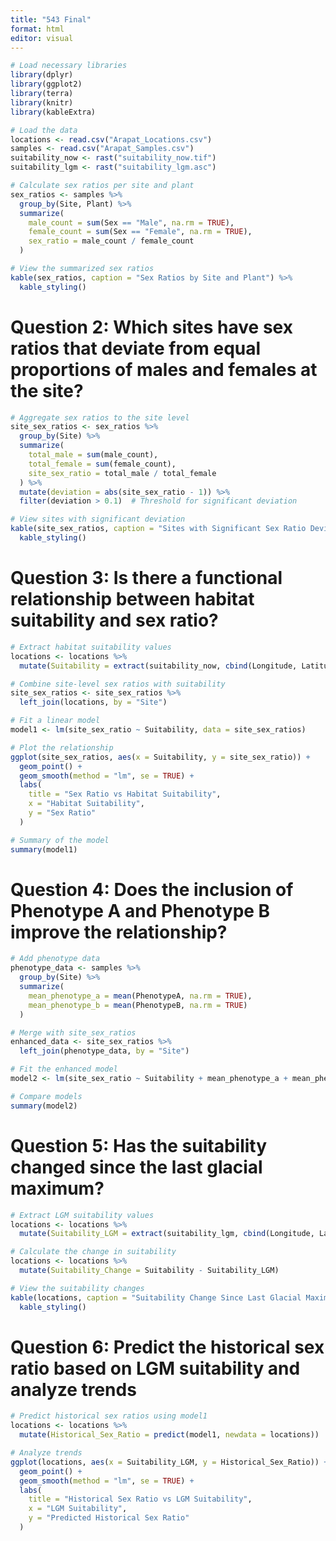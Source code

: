 ```yaml
---
title: "543 Final"
format: html
editor: visual
---
```


```r
# Load necessary libraries
library(dplyr)
library(ggplot2)
library(terra)
library(knitr)
library(kableExtra)

# Load the data
locations <- read.csv("Arapat_Locations.csv")
samples <- read.csv("Arapat_Samples.csv")
suitability_now <- rast("suitability_now.tif")
suitability_lgm <- rast("suitability_lgm.asc")

# Calculate sex ratios per site and plant
sex_ratios <- samples %>%
  group_by(Site, Plant) %>%
  summarize(
    male_count = sum(Sex == "Male", na.rm = TRUE),
    female_count = sum(Sex == "Female", na.rm = TRUE),
    sex_ratio = male_count / female_count
  )

# View the summarized sex ratios
kable(sex_ratios, caption = "Sex Ratios by Site and Plant") %>%
  kable_styling()
```

# Question 2: Which sites have sex ratios that deviate from equal proportions of males and females at the site?
```r
# Aggregate sex ratios to the site level
site_sex_ratios <- sex_ratios %>%
  group_by(Site) %>%
  summarize(
    total_male = sum(male_count),
    total_female = sum(female_count),
    site_sex_ratio = total_male / total_female
  ) %>%
  mutate(deviation = abs(site_sex_ratio - 1)) %>%
  filter(deviation > 0.1)  # Threshold for significant deviation

# View sites with significant deviation
kable(site_sex_ratios, caption = "Sites with Significant Sex Ratio Deviations") %>%
  kable_styling()
```

# Question 3: Is there a functional relationship between habitat suitability and sex ratio?
```r
# Extract habitat suitability values
locations <- locations %>%
  mutate(Suitability = extract(suitability_now, cbind(Longitude, Latitude))[, 1])

# Combine site-level sex ratios with suitability
site_sex_ratios <- site_sex_ratios %>%
  left_join(locations, by = "Site")

# Fit a linear model
model1 <- lm(site_sex_ratio ~ Suitability, data = site_sex_ratios)

# Plot the relationship
ggplot(site_sex_ratios, aes(x = Suitability, y = site_sex_ratio)) +
  geom_point() +
  geom_smooth(method = "lm", se = TRUE) +
  labs(
    title = "Sex Ratio vs Habitat Suitability",
    x = "Habitat Suitability",
    y = "Sex Ratio"
  )

# Summary of the model
summary(model1)
```

# Question 4: Does the inclusion of Phenotype A and Phenotype B improve the relationship?
```r
# Add phenotype data
phenotype_data <- samples %>%
  group_by(Site) %>%
  summarize(
    mean_phenotype_a = mean(PhenotypeA, na.rm = TRUE),
    mean_phenotype_b = mean(PhenotypeB, na.rm = TRUE)
  )

# Merge with site_sex_ratios
enhanced_data <- site_sex_ratios %>%
  left_join(phenotype_data, by = "Site")

# Fit the enhanced model
model2 <- lm(site_sex_ratio ~ Suitability + mean_phenotype_a + mean_phenotype_b, data = enhanced_data)

# Compare models
summary(model2)
```

# Question 5: Has the suitability changed since the last glacial maximum?
```r
# Extract LGM suitability values
locations <- locations %>%
  mutate(Suitability_LGM = extract(suitability_lgm, cbind(Longitude, Latitude))[, 1])

# Calculate the change in suitability
locations <- locations %>%
  mutate(Suitability_Change = Suitability - Suitability_LGM)

# View the suitability changes
kable(locations, caption = "Suitability Change Since Last Glacial Maximum") %>%
  kable_styling()
```

# Question 6: Predict the historical sex ratio based on LGM suitability and analyze trends
```r
# Predict historical sex ratios using model1
locations <- locations %>%
  mutate(Historical_Sex_Ratio = predict(model1, newdata = locations))

# Analyze trends
ggplot(locations, aes(x = Suitability_LGM, y = Historical_Sex_Ratio)) +
  geom_point() +
  geom_smooth(method = "lm", se = TRUE) +
  labs(
    title = "Historical Sex Ratio vs LGM Suitability",
    x = "LGM Suitability",
    y = "Predicted Historical Sex Ratio"
  )
```

